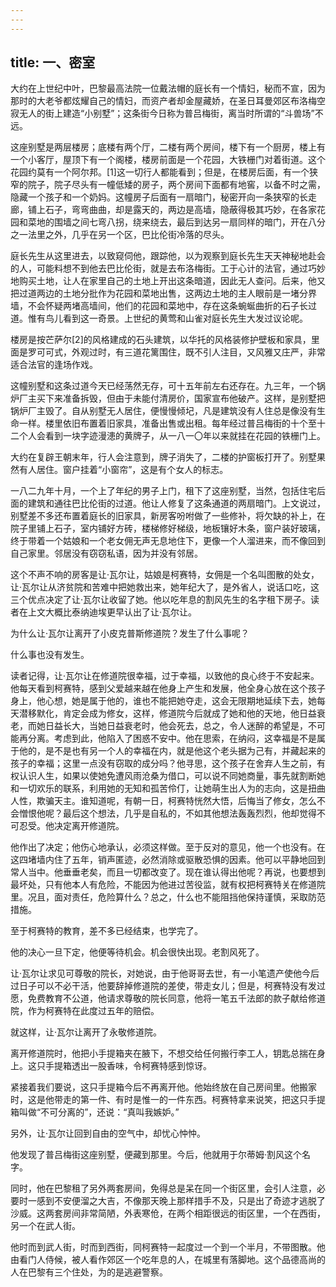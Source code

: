 ```yaml
---
---
---
```

title: 一、密室
---




大约在上世纪中叶，巴黎最高法院一位戴法帽的庭长有一个情妇，秘而不宣，因为那时的大老爷都炫耀自己的情妇，而资产者却金屋藏娇，在圣日耳曼郊区布洛梅空寂无人的街上建造“小别墅”；这条街今日称为普吕梅街，离当时所谓的“斗兽场”不远。

这座别墅是两层楼房；底楼有两个厅，二楼有两个房间，楼下有一个厨房，楼上有一个小客厅，屋顶下有一个阁楼，楼房前面是一个花园，大铁栅门对着街道。这个花园约莫有一个阿尔邦。[1]这一切行人都能看到；但是，在楼房后面，有一个狭窄的院子，院子尽头有一幢低矮的房子，两个房间下面都有地窖，以备不时之需，隐藏一个孩子和一个奶妈。这幢房子后面有一扇暗门，秘密开向一条狭窄的长走廊，铺上石子，弯弯曲曲，却是露天的，两边是高墙，隐蔽得极其巧妙，在各家花园和菜地的围墙之间七弯八拐，绕来绕去，最后到达另一扇同样的暗门，开在八分之一法里之外，几乎在另一个区，巴比伦街冷落的尽头。

庭长先生从这里进去，以致窥伺他，跟踪他，以为观察到庭长先生天天神秘地赴会的人，可能料想不到他去巴比伦街，就是去布洛梅街。工于心计的法官，通过巧妙地购买土地，让人在家里自己的土地上开出这条暗道，因此无人查问。后来，他又把过道两边的土地分批作为花园和菜地出售，这两边土地的主人眼前是一堵分界墙，不会怀疑两堵高墙间，他们的花园和菜地中，存在这条蜿蜒曲折的石子长过道。惟有鸟儿看到这一奇景。上世纪的黄莺和山雀对庭长先生大发过议论呢。

楼房是按芒萨尔[2]的风格建成的石头建筑，以华托的风格装修护壁板和家具，里面是罗可可式，外观过时，有三道花篱围住，既不引人注目，又风雅又庄严，非常适合法官的逢场作戏。

这幢别墅和这条过道今天已经荡然无存，可十五年前左右还存在。九三年，一个锅炉厂主买下来准备拆毁，但由于未能付清房价，国家宣布他破产。这样，是别墅把锅炉厂主毁了。自从别墅无人居住，便慢慢倾圮，凡是建筑没有人住总是像没有生命一样。楼里依旧布置着旧家具，准备出售或出租。每年经过普吕梅街的十个至十二个人会看到一块字迹漫漶的黄牌子，从一八一〇年以来就挂在花园的铁栅门上。

大约在复辟王朝末年，行人会注意到，牌子消失了，二楼的护窗板打开了。别墅果然有人居住。窗户挂着“小窗帘”，这是有个女人的标志。

一八二九年十月，一个上了年纪的男子上门，租下了这座别墅，当然，包括住宅后面的建筑和通往巴比伦街的过道。他让人修复了这条通道的两扇暗门。上文说过，别墅差不多还布置着庭长的旧家具，新房客吩咐做了一些修补，将欠缺的补上，在院子里铺上石子，室内铺好方砖，楼梯修好梯级，地板镶好木条，窗户装好玻璃，终于带着一个姑娘和一个老女佣无声无息地住下，更像一个人溜进来，而不像回到自己家里。邻居没有窃窃私语，因为并没有邻居。

这个不声不响的房客是让·瓦尔让，姑娘是柯赛特，女佣是一个名叫图散的处女，让·瓦尔让从济贫院和苦难中把她救出来，她年纪大了，是外省人，说话口吃，这三个优点决定了让·瓦尔让收留了她。他以吃年息的割风先生的名字租下房子。读者在上文大概比泰纳迪埃更早认出了让·瓦尔让。

为什么让·瓦尔让离开了小皮克普斯修道院？发生了什么事呢？

什么事也没有发生。

读者记得，让·瓦尔让在修道院很幸福，过于幸福，以致他的良心终于不安起来。他每天看到柯赛特，感到父爱越来越在他身上产生和发展，他全身心放在这个孩子身上，他心想，她是属于他的，谁也不能把她夺走，这会无限期地延续下去，她每天潜移默化，肯定会成为修女，这样，修道院今后就成了她和他的天地，他日益衰老，而她日益长大，当她日益衰老时，他会死去，总之，令人迷醉的希望是，不可能再分离。考虑到此，他陷入了困惑不安中。他在思索，在纳闷，这幸福是不是属于他的，是不是也有另一个人的幸福在内，就是他这个老头据为己有，并藏起来的孩子的幸福；这里一点没有窃取的成分吗？他寻思，这个孩子在舍弃人生之前，有权认识人生，如果以使她免遭风雨沧桑为借口，可以说不同她商量，事先就割断她和一切欢乐的联系，利用她的无知和孤苦伶仃，让她萌生出人为的志向，这是扭曲人性，欺骗天主。谁知道呢，有朝一日，柯赛特恍然大悟，后悔当了修女，怎么不会憎恨他呢？最后这个想法，几乎是自私的，不如其他想法轰轰烈烈，他却觉得不可忍受。他决定离开修道院。

他作出了决定；他伤心地承认，必须这样做。至于反对的意见，他一个也没有。在这四堵墙内住了五年，销声匿迹，必然消除或驱散恐惧的因素。他可以平静地回到常人当中。他垂垂老矣，而且一切都改变了。现在谁认得出他呢？再说，也要想到最坏处，只有他本人有危险，不能因为他进过苦役监，就有权把柯赛特关在修道院里。况且，面对责任，危险算什么？总之，什么也不能阻挡他保持谨慎，采取防范措施。

至于柯赛特的教育，差不多已经结束，也学完了。

他的决心一旦下定，他便等待机会。机会很快出现。老割风死了。

让·瓦尔让求见可尊敬的院长，对她说，由于他哥哥去世，有一小笔遗产使他今后过日子可以不必干活，他要辞掉修道院的差使，带走女儿；但是，柯赛特没有发过愿，免费教育不公道，他请求尊敬的院长同意，他将一笔五千法郎的款子献给修道院，作为柯赛特在此度过五年的赔偿。

就这样，让·瓦尔让离开了永敬修道院。

离开修道院时，他把小手提箱夹在腋下，不想交给任何搬行李工人，钥匙总揣在身上。这只手提箱透出一股香味，令柯赛特感到惊讶。

紧接着我们要说，这只手提箱今后不再离开他。他始终放在自己房间里。他搬家时，这是他带走的第一件、有时是惟一的一件东西。柯赛特拿来说笑，把这只手提箱叫做“不可分离的”，还说：“真叫我嫉妒。”

另外，让·瓦尔让回到自由的空气中，却忧心忡忡。

他发现了普吕梅街这座别墅，便藏到那里。今后，他就用于尔蒂姆·割风这个名字。

同时，他在巴黎租了另外两套房间，免得总是呆在同一个街区里，会引人注意，必要时一感到不安便溜之大吉，不像那天晚上那样措手不及，只是出了奇迹才逃脱了沙威。这两套房间非常简陋，外表寒伧，在两个相距很远的街区里，一个在西街，另一个在武人街。

他时而到武人街，时而到西街，同柯赛特一起度过一个到一个半月，不带图散。他由看门人侍候，被人看作郊区一个吃年息的人，在城里有落脚地。这个品德高尚的人在巴黎有三个住处，为的是逃避警察。